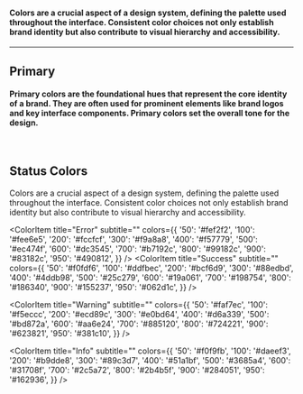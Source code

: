 
<Meta title="Styleguide / Colors" />

<Title>Colors</Title>

#### Colors are a crucial aspect of a design system, defining the palette used throughout the interface. Consistent color choices not only establish brand identity but also contribute to visual hierarchy and accessibility.

<hr />

## Primary

#### Primary colors are the foundational hues that represent the core identity of a brand. They are often used for prominent elements like brand logos and key interface components. Primary colors set the overall tone for the design.

<br />

<ColorPalette>
  <ColorItem
    title="Primary"
    colors={{
    'default': '#00aa66',
}}
  />
  <ColorItem
    title="Primary Palette"
    subtitle="Some of the greys"
    colors={{
    '50': '#eefff7',
    '100': '#d7ffee',
    '200': '#b2ffdf',
    '300': '#76ffc7',
    '400': '#33f5a7',
    '500': '#09de88',
    '600': '#00aa66',
    '700': '#04915a',
    '800': '#0a7149',
    '900': '#0a5d3e',
    '950': '#003421',
}}
  />
</ColorPalette>

## Status Colors
Colors are a crucial aspect of a design system, defining the palette used throughout the interface. Consistent color choices not only establish brand identity but also contribute to visual hierarchy and accessibility.

<ColorItem
    title="Error"
    subtitle=""
    colors={{
    '50': '#fef2f2',
    '100': '#fee6e5',
    '200': '#fccfcf',
    '300': '#f9a8a8',
    '400': '#f57779',
    '500': '#ec474f',
    '600': '#dc3545',
    '700': '#b7192c',
    '800': '#99182c',
    '900': '#83182c',
    '950': '#490812',
}}
  />
<ColorItem
    title="Success"
    subtitle=""
    colors={{
    '50': '#f0fdf6',
    '100': '#ddfbec',
    '200': '#bcf6d9',
    '300': '#88edbd',
    '400': '#4ddb98',
    '500': '#25c279',
    '600': '#19a061',
    '700': '#198754',
    '800': '#186340',
    '900': '#155237',
    '950': '#062d1c',
}}
  />


<ColorItem
    title="Warning"
    subtitle=""
    colors={{
    '50': '#faf7ec',
    '100': '#f5eccc',
    '200': '#ecd89c',
    '300': '#e0bd64',
    '400': '#d6a339',
    '500': '#bd872a',
    '600': '#aa6e24',
    '700': '#885120',
    '800': '#724221',
    '900': '#623821',
    '950': '#381c10',
}}
  />

  <ColorItem
    title="Info"
    subtitle=""
    colors={{
    '50': '#f0f9fb',
    '100': '#daeef3',
    '200': '#b9dde8',
    '300': '#89c3d7',
    '400': '#51a1bf',
    '500': '#3685a4',
    '600': '#31708f',
    '700': '#2c5a72',
    '800': '#2b4b5f',
    '900': '#284051',
    '950': '#162936',
}}
  />